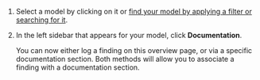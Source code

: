 1. Select a model by clicking on it or [find your model by applying a filter or searching for it](/guide/model-inventory/working-with-model-inventory.qmd#search-filter-and-sort-models).

1. In the left sidebar that appears for your model, click **Documentation**. 

    You can now either log a finding on this overview page, or via a specific documentation section. Both methods will allow you to associate a finding with a documentation section. 
